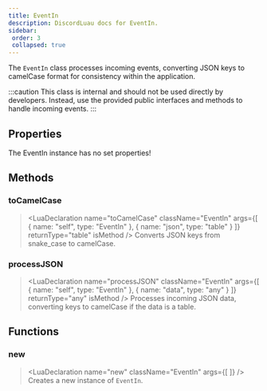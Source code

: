 ```yaml
---
title: EventIn
description: DiscordLuau docs for EventIn.
sidebar:
 order: 3
 collapsed: true
---
```

[//]: # (This file was automatically @generated from moonwave comments using a script. Please do not exit by hand.)
[//]: # (To actually edit documentation, make changes to the main DiscordLuau repo.)

[//]: # (----- DOCUMENT IMPORTS ----- )


[//]: # (----- DOCUMENT DESCRIPTION ----- )

The `EventIn` class processes incoming events, converting JSON keys to camelCase format for consistency within the application.

:::caution
This class is internal and should not be used directly by developers. Instead, use the provided public interfaces and methods to handle incoming events.
:::

[//]: # (----- DOCUMENT PROPERTIES ----- )

## Properties

The EventIn instance has no set properties!

[//]: # (----- DOCUMENT METHODS ----- )

## Methods

### toCamelCase

> <LuaDeclaration name="toCamelCase" className="EventIn" args={[ { name: "self", type: "EventIn" }, { name: "json", type: "table" } ]} returnType="table" isMethod />
Converts JSON keys from snake_case to camelCase.
### processJSON

> <LuaDeclaration name="processJSON" className="EventIn" args={[ { name: "self", type: "EventIn" }, { name: "data", type: "any" } ]} returnType="any" isMethod />
Processes incoming JSON data, converting keys to camelCase if the data is a table.

[//]: # (----- DOCUMENT FUNCTIONS ----- )

## Functions

### new

> <LuaDeclaration name="new" className="EventIn" args={[  ]} />
Creates a new instance of `EventIn`.

